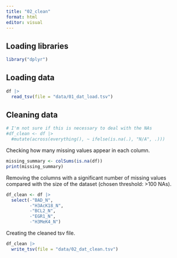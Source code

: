```yaml
---
title: "02_clean"
format: html
editor: visual
---
```


## Loading libraries

```r
library("dplyr")
```

## Loading data

```r
df |> 
  read_tsv(file = "data/01_dat_load.tsv")
```

## Cleaning data

```r
# I'm not sure if this is necessary to deal with the NAs
#df_clean <- df |>
  #mutate(across(everything(), ~ ifelse(is.na(.), "N/A", .)))
```

Checking how many missing values appear in each column.

```r
missing_summary <- colSums(is.na(df))
print(missing_summary)
```

Removing the columns with a significant number of missing values compared with the size of the dataset (chosen threshold: \>100 NAs).

```r
df_clean <- df |> 
  select(-"BAD_N", 
         -"H3AcK18_N", 
         -"BCL2_N", 
         -"EGR1_N", 
         -"H3MeK4_N")
```

Creating the cleaned tsv file.

```r
df_clean |>
  write_tsv(file = "data/02_dat_clean.tsv")
```
